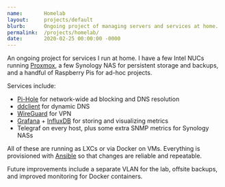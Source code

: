 ```yaml
---
name:       Homelab
layout:     projects/default
blurb:      Ongoing project of managing servers and services at home.
permalink:  /projects/homelab/
date:       2020-02-25 00:00:00 -0000
---
```


An ongoing project for services I run at home. I have a few Intel NUCs running [Proxmox](https://www.proxmox.com/), a few Synology NAS for persistent storage and backups, and a handful of Raspberry Pis for ad-hoc projects.

Services include:
- [Pi-Hole](https://pi-hole.net) for network-wide ad blocking and DNS resolution
- [ddclient](https://sourceforge.net/p/ddclient/wiki/Home) for dynamic DNS
- [WireGuard](https://wiki.archlinux.org/index.php/WireGuard) for VPN
- [Grafana](https://grafana.com) + [InfluxDB](https://www.influxdata.com/products/influxdb-overview) for storing and visualizing metrics
- Telegraf on every host, plus some extra SNMP metrics for Synology NASs

All of these are running as LXCs or via Docker on VMs. Everything is provisioned with [Ansible](https://www.ansible.com) so that changes are reliable and repeatable.

Future improvements include a separate VLAN for the lab, offsite backups, and improved monitoring for Docker containers.
